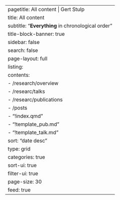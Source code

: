 ---
pagetitle: All content | Gert Stulp
title: All content
subtitle: "**Everything** in chronological order"
title-block-banner: true
sidebar: false
search: false
page-layout: full  
listing:
  contents: 
  - /research/overview
  - /researc/talks
  - /researc/publications
  - /posts
  - "!index.qmd"
  - "!template_pub.md"
  - "!template_talk.md"
  sort: "date desc"
  type: grid
  categories: true
  sort-ui: true
  filter-ui: true
  page-size: 30
  feed: true
---